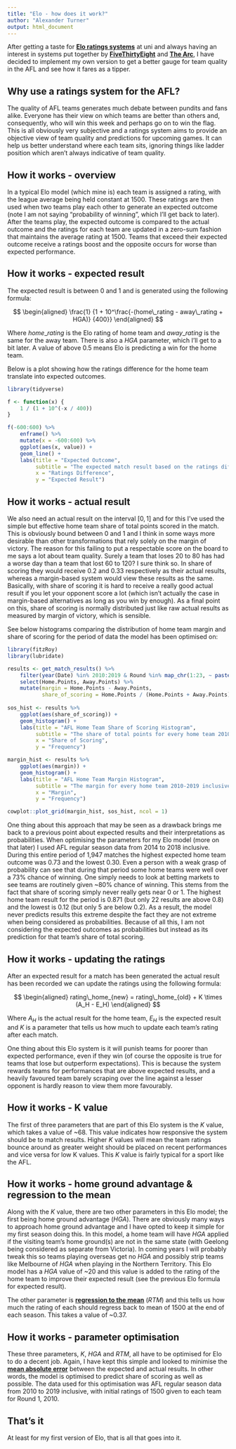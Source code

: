 ```yaml
---
title: "Elo - how does it work?"
author: "Alexander Turner"
output: html_document
---
```


After getting a taste for [__Elo ratings systems__](https://en.wikipedia.org/wiki/Elo_rating_system) at uni and always having an interest in systems put together by [__FiveThirtyEight__](https://fivethirtyeight.com/) and [__The Arc__](https://thearcfooty.com/), I have decided to implement my own version to get a better gauge for team quality in the AFL and see how it fares as a tipper. 

## Why use a ratings system for the AFL?

The quality of AFL teams generates much debate between pundits and fans alike. Everyone has their view on which teams are better than others and, consequently, who will win this week and perhaps go on to win the flag. This is all obviously very subjective and a ratings system aims to provide an objective view of team quality and predictions for upcoming games. It can help us better understand where each team sits, ignoring things like ladder position which aren't always indicative of team quality. 

## How it works - overview

In a typical Elo model (which mine is) each team is assigned a rating, with the league average being held constant at 1500. These ratings are then used when two teams play each other to generate an expected outcome (note I am not saying "probability of winning", which I'll get back to later). After the teams play, the expected outcome is compared to the actual outcome and the ratings for each team are updated in a zero-sum fashion that maintains the average rating at 1500. Teams that exceed their expected outcome receive a ratings boost and the opposite occurs for worse than expected performance. 

## How it works - expected result

The expected result is between 0 and 1 and is generated using the following formula:

$$
\begin{aligned}
\frac{1} {1 + 10^\frac{-(home\_rating - away\_rating + HGA)} {400}}
\end{aligned}
$$

Where $home\_rating$ is the Elo rating of home team and $away\_rating$ is the same for the away team. There is also a $HGA$ parameter, which I'll get to a bit later. A value of above 0.5 means Elo is predicting a win for the home team. 

Below is a plot showing how the ratings difference for the home team translate into expected outcomes. 

```r
library(tidyverse)

f <- function(x) {
    1 / (1 + 10^(-x / 400))
}

f(-600:600) %>% 
    enframe() %>%
    mutate(x = -600:600) %>% 
    ggplot(aes(x, value)) +
    geom_line() +
    labs(title = "Expected Outcome",
         subtitle = "The expected match result based on the ratings difference for a home team",
         x = "Ratings Difference",
         y = "Expected Result")
```


## How it works - actual result

We also need an actual result on the interval $[0,1]$ and for this I've used the simple but effective home team share of total points scored in the match. This is obviously bound between 0 and 1 and I think in some ways more desirable than other transformations that rely solely on the margin of victory. The reason for this failing to put a respectable score on the board to me says a lot about team quality. Surely a team that loses 20 to 80 has had a worse day than a team that lost 60 to 120? I sure think so. In share of scoring they would receive 0.2 and 0.33 respectively as their actual results, whereas a margin-based system would view these results as the same. Basically, with share of scoring it is hard to receive a really good actual result if you let your opponent score a lot (which isn't actually the case in margin-based alternatives as long as you win by enough). As a final point on this, share of scoring is normally distributed just like raw actual results as measured by margin of victory, which is sensible. 

See below histograms comparing the distribution of home team margin and share of scoring for the period of data the model has been optimised on:

```r
library(fitzRoy)
library(lubridate)

results <- get_match_results() %>% 
    filter(year(Date) %in% 2010:2019 & Round %in% map_chr(1:23, ~ paste0("R", .))) %>% 
    select(Home.Points, Away.Points) %>% 
    mutate(margin = Home.Points - Away.Points,
           share_of_scoring = Home.Points / (Home.Points + Away.Points)) 
    
sos_hist <- results %>% 
    ggplot(aes(share_of_scoring)) +
    geom_histogram() +
    labs(title = "AFL Home Team Share of Scoring Histogram",
         subtitle = "The share of total points for every home team 2010-2019 inclusive",
         x = "Share of Scoring",
         y = "Frequency")

margin_hist <- results %>% 
    ggplot(aes(margin)) +
    geom_histogram() +
    labs(title = "AFL Home Team Margin Histogram",
         subtitle = "The margin for every home team 2010-2019 inclusive",
         x = "Margin",
         y = "Frequency")

cowplot::plot_grid(margin_hist, sos_hist, ncol = 1)
```

One thing about this approach that may be seen as a drawback brings me back to a previous point about expected results and their interpretations as probabilities. When optimising the parameters for my Elo model (more on that later) I used AFL regular season data from 2014 to 2018 inclusive. During this entire period of 1,947 matches the highest expected home team outcome was 0.73 and the lowest 0.30. Even a person with a weak grasp of probability can see that during that period some home teams were well over a 73% chance of winning. One simply needs to look at betting markets to see teams are routinely given ~80% chance of winning. This stems from the fact that share of scoring simply never really gets near 0 or 1. The highest home team result for the period is 0.871 (but only 22 results are above 0.8) and the lowest is 0.12 (but only 5 are below 0.2). As a result, the model never predicts results this extreme despite the fact they are not extreme when being considered as probabilities. Because of all this, I am not considering the expected outcomes as probabilities but instead as its prediction for that team's share of total scoring. 

## How it works - updating the ratings 

After an expected result for a match has been generated the actual result has been recorded we can update the ratings using the following formula: 

$$
\begin{aligned}
rating\_home_{new} = rating\_home_{old} + K \times (A_H - E_H)
\end{aligned}
$$

Where $A_H$ is the actual result for the home team, $E_H$ is the expected result and $K$ is a parameter that tells us how much to update each team's rating after each match. 

One thing about this Elo system is it will punish teams for poorer than expected performance, even if they win (of course the opposite is true for teams that lose but outperform expectations). This is because the system rewards teams for performances that are above expected results, and a heavily favoured team barely scraping over the line against a lesser opponent is hardly reason to view them more favourably.  

## How it works - K value

The first of three parameters that are part of this Elo system is the $K$ value, which takes a value of ~68. This value indicates how responsive the system should be to match results. Higher $K$ values will mean the team ratings bounce around as greater weight should be placed on recent performances and vice versa for low K values. This $K$ value is fairly typical for a sport like the AFL.

## How it works - home ground advantage & regression to the mean

Along with the $K$ value, there are two other parameters in this Elo model; the first being home ground advantage ($HGA$). There are obviously many ways to approach home ground advantage and I have opted to keep it simple for my first season doing this. In this model, a home team will have $HGA$ applied if the visiting team's home ground(s) are not in the same state (with Geelong being considered as separate from Victoria). In coming years I will probably tweak this so teams playing overseas get no $HGA$ and possibly strip teams like Melbourne of $HGA$ when playing in the Northern Territory. This Elo model has a $HGA$ value of ~20 and this value is added to the rating of the home team to improve their expected result (see the previous Elo formula for expected result). 

The other parameter is [__regression to the mean__](https://en.wikipedia.org/wiki/Regression_toward_the_mean) ($RTM$) and this tells us how much the rating of each should regress back to mean of 1500 at the end of each season. This takes a value of ~0.37. 

## How it works - parameter optimisation

These three parameters, $K$, $HGA$ and $RTM$, all have to be optimised for Elo to do a decent job. Again, I have kept this simple and looked to minimise the [__mean absolute error__](https://en.wikipedia.org/wiki/Mean_absolute_error) between the expected and actual results. In other words, the model is optimised to predict share of scoring as well as possible. The data used for this optimisation was AFL regular season data from 2010 to 2019 inclusive, with initial ratings of 1500 given to each team for Round 1, 2010.

## That's it

At least for my first version of Elo, that is all that goes into it. 